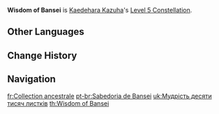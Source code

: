 {{Constellation Infobox
|image       = Constellation Wisdom of Bansei.png
|description = Increases the Level of [[Kazuha Slash]] by 3.<br />Maximum upgrade level is 15.
|level       = 5
|character   = Kaedehara Kazuha
|utility1    = Talent Level Increase
|utility2    = Elemental Burst Level Increase
}}
'''Wisdom of Bansei''' is [[Kaedehara Kazuha]]'s [[Level 5 Constellation]].
<!--
==Gameplay Notes==
-->

==Other Languages==
{{Other Languages
|en      = Wisdom of Bansei
|zhs     = 万世之集
|zhs_rm  = Wànshì zhī Jí
|zht     = 萬世之集
|zht_rm  = Wànshì zhī Jí
|zh_tl   = Collection of Ten Thousand Generations
|ja      = 万世集
|ja_rm   = Banseishuu{{Assumed}}
|ja_tl   = Collection of Ten Thousand Generations
|ko      = {{tt|만세집|萬世集}}
|ko_rm   = Mansejip
|ko_tl   = Collection of Ten Thousand Generations
|es      = Sabiduría eterna
|es_tl   = Eternal Wisdom
|fr      = Collection ancestrale
|fr_tl   = Ancestral Collection
|ru      = Мудрость веков
|ru_tl   = Wisdom of the Ages
|th      = Wisdom of Bansei
|vi      = Trí Tuệ Bansei
|vi_tl   = 
|de      = Weisheit von Bansei
|de_tl   = Wisdom of Bansei
|id      = Wisdom of Bansei
|pt      = Sabedoria de Bansei
|pt_tl   = Wisdom of Bansei
}}

==Change History==
{{Change History|1.6}}

==Navigation==
{{Talent Navbox|Kaedehara Kazuha}}

[[fr:Collection ancestrale]]
[[pt-br:Sabedoria de Bansei]]
[[uk:Мудрість десяти тисяч листків]]
[[th:Wisdom of Bansei]]